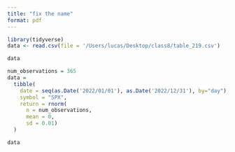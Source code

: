 ```yaml
---
title: "fix the name"
format: pdf
---
```




```r
library(tidyverse)
data <- read.csv(file = '/Users/lucas/Desktop/class8/table_219.csv')

data
```



```r
num_observations = 365
data =
  tibble(
    date = seq(as.Date('2022/01/01'), as.Date('2022/12/31'), by="day"),
    symbol = "SPX",
    return = rnorm(
      n = num_observations,
      mean = 0,
      sd = 0.01)
  )

data
```

